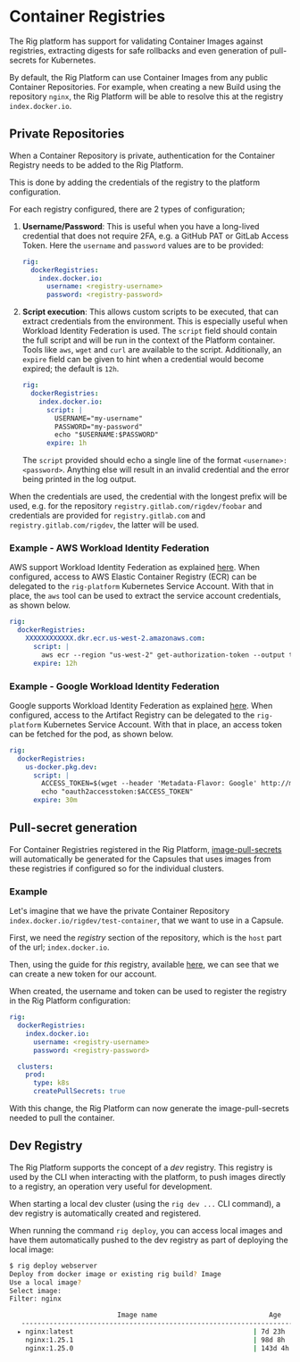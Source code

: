 
# Container Registries

The Rig platform has support for validating Container Images against registries, extracting digests for safe rollbacks and even generation of pull-secrets for Kubernetes.

By default, the Rig Platform can use Container Images from any public Container Repositories.
For example, when creating a new Build using the repository `nginx`, the Rig Platform will be able to resolve this at the registry `index.docker.io`.

## Private Repositories

When a Container Repository is private, authentication for the Container Registry needs to be added to the Rig Platform.

This is done by adding the credentials of the registry to the platform configuration.

For each registry configured, there are 2 types of configuration;

1. **Username/Password**: This is useful when you have a long-lived credential that does not require 2FA, e.g. a GitHub PAT or GitLab Access Token.
  Here the `username` and `password` values are to be provided:
    ```yaml title="Helm values - Platform"
    rig:
      dockerRegistries:
        index.docker.io:
          username: <registry-username>
          password: <registry-password>
    ```
2. **Script execution**:
    This allows custom scripts to be executed, that can extract credentials from the environment. This is especially useful when Workload Identity Federation is used.
    The `script` field should contain the full script and will be run in the context of the Platform container. Tools like `aws`, `wget` and `curl` are available to the script.
    Additionally, an `expire` field can be given to hint when a credential would become expired; the default is `12h`.
    ```yaml title="Helm values - Platform"
    rig:
      dockerRegistries:
        index.docker.io:
          script: |
            USERNAME="my-username"
            PASSWORD="my-password"
            echo "$USERNAME:$PASSWORD"
          expire: 1h
    ```
    The `script` provided should echo a single line of the format `<username>:<password>`. Anything else will result in an invalid credential and the error being printed in the log output.

When the credentials are used, the credential with the longest prefix will be used, e.g. for the repository `registry.gitlab.com/rigdev/foobar` and credentials are provided for `registry.gitlab.com` and `registry.gitlab.com/rigdev`, the latter will be used.

### Example - AWS Workload Identity Federation

AWS support Workload Identity Federation as explained [here](https://docs.aws.amazon.com/eks/latest/userguide/service-accounts.html#service-accounts-iam). When configured, access to AWS Elastic Container Registry (ECR) can
be delegated to the `rig-platform` Kubernetes Service Account. With that in place, the `aws` tool can be used to extract the service account credentials, as shown below.

```yaml title="Helm values - Platform"
rig:
  dockerRegistries:
    XXXXXXXXXXXX.dkr.ecr.us-west-2.amazonaws.com:
      script: |
        aws ecr --region "us-west-2" get-authorization-token --output text --query 'authorizationData[].authorizationToken' | base64 -d
      expire: 12h
```

### Example - Google Workload Identity Federation

Google supports Workload Identity Federation as explained [here](https://cloud.google.com/kubernetes-engine/docs/how-to/workload-identity). When configured, access to the Artifact Registry can
be delegated to the `rig-platform` Kubernetes Service Account. With that in place, an access token can be fetched for the pod, as shown below.

```yaml title="Helm values - Platform"
rig:
  dockerRegistries:
    us-docker.pkg.dev:
      script: |
        ACCESS_TOKEN=$(wget --header 'Metadata-Flavor: Google' http://metadata.google.internal/computeMetadata/v1/instance/service-accounts/default/token -q -O - | grep -Eo '"access_token":.*?[^\\]",' | cut -d '"' -f 4)
        echo "oauth2accesstoken:$ACCESS_TOKEN"
      expire: 30m
```

## Pull-secret generation

For Container Registries registered in the Rig Platform, [image-pull-secrets](https://kubernetes.io/docs/tasks/configure-pod-container/pull-image-private-registry/#create-a-secret-by-providing-credentials-on-the-command-line) will automatically be generated for the Capsules that uses images from these registries if configured so for the individual clusters.


### Example

Let's imagine that we have the private Container Repository `index.docker.io/rigdev/test-container`, that we want to use in a Capsule.

First, we need the _registry_ section of the repository, which is the `host` part of the url; `index.docker.io`.

Then, using the guide for _this_ registry, available [here](https://docs.docker.com/security/for-developers/access-tokens/), we can see that we can create a new token for our account.

When created, the username and token can be used to register the registry in the Rig Platform configuration:

```yaml title="Helm values - Platform"
rig:
  dockerRegistries:
    index.docker.io:
      username: <registry-username>
      password: <registry-password>

  clusters:
    prod:
      type: k8s
      createPullSecrets: true

```

With this change, the Rig Platform can now generate the image-pull-secrets needed to pull the container.

## Dev Registry

The Rig Platform supports the concept of a _dev_ registry. This registry is used by the CLI when interacting with the platform, to push images directly to a registry, an operation very useful for development.

When starting a local dev cluster (using the `rig dev ...` CLI command), a dev registry is automatically created and registered.

When running the command `rig deploy`, you can access local images and have them automatically pushed to the dev registry as part of deploying the local image:

<Tabs>
  <TabItem value="cli" label="CLI">

```sh
$ rig deploy webserver
Deploy from docker image or existing rig build? Image
Use a local image?
Select image:
Filter: nginx

                           Image name                            Age
   ---------------------------------------------------------------------
  ▸ nginx:latest                                             | 7d 23h  |
    nginx:1.25.1                                             | 98d 8h  |
    nginx:1.25.0                                             | 143d 4h |
```

  </TabItem>
</Tabs>
